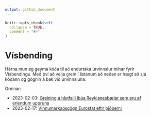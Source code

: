 ```yaml
---
output: github_document
---
```


<!-- README.md is generated from README.Rmd. Please edit that file -->

```r
knitr::opts_chunk$set(
  collapse = TRUE,
  comment = "#>"
)
```

# Vísbending

Hérna mun ég geyma kóða til að endurtaka úrvinnslur mínar fyrir Vísbendingu. Með því að velja grein í listanum að neðan er hægt að sjá kóðann og gögnin á bak við úrvinnsluna.

Greinar:

* 2023-02-03: [Greining á hlutfalli íbúa Reykjanesbæjar sem eru af erlendum uppruna](https://github.com/bgautijonsson/visbending/tree/master/2023-02-03)
* 2023-02-17: [Vinnumarkaðsgögn Eurostat eftir þjóðerni](https://github.com/bgautijonsson/visbending/tree/master/2023-02-17)
